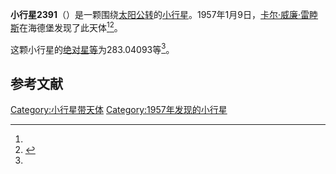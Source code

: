{{Infobox planet
| bgcolour = #FFFFC0
| name = 2391 Tomita
| symbol = 
| image = 
| caption = 
| discovery = yes
| discovery_ref = 
| discoverer = [[卡尔·威廉·雷睦斯|卡尔·威廉·雷睦斯]]
| discovery_site = [[海德堡|海德堡]] 
| discovered = 1957年1月9日
| designations = yes
| mp_name = 
| named_after = 
| alt_names = 1957 AA/ 1929 VX / 1938 BF / 1942 DF / 1957 BA / 1977 KM / 1978 PA4 / 1980 DC6
| mp_category = [[主带小行星|主带小行星]]
| orbit_ref = <ref name="a">[http://ssd.jpl.nasa.gov/sbdb.cgi?sstr=2391 2391 Tomita] {{Wayback|url=http://ssd.jpl.nasa.gov/sbdb.cgi?sstr=2391 |date=20200820031109 }}，小行星數據庫瀏覽器（JPL Small-Body Database Browser）－[[美国国家航空航天局|美国国家航空航天局]]喷气推进实验室</ref>
| epoch = 2456400.5 (2013年4月18日更新)
| aphelion = {{convert|2.7671968|AU|km|3|abbr=on|lk=out}}
| perihelion = {{convert|2.1131756|AU|km|3|abbr=on}}
| semimajor = {{convert|2.4401862|AU|km|3|abbr=on}}
| eccentricity = 0.1340105
| period = 1392.300186 [[日|日]]<br />3.81[[儒略年|儒略年]]
| avg_speed = 
| inclination = 3.00970
| asc_node = 163.35825
| mean_anomaly = 
| arg_peri = 283.04093
| satellites = 
| physical_characteristics = yes
| dimensions = 
| mass = 
| density = 
| surface_grav = 
| escape_velocity = 
| sidereal_day = 
| axial_tilt = 
| pole_ecliptic_lat = 
| pole_ecliptic_lon = 
| albedo = 
| temperatures= 
| temp_name1 = 
| mean_temp_1 = 
| max_temp_1 = 
| temp_name2 = 
| max_temp_2 = 
| spectral_type = 
| abs_magnitude = 283.04093
}}

'''小行星2391'''（{{lang-en|2391 Tomita}}）是一颗围绕[[太阳|太阳]][[公转|公转]]的[[小行星|小行星]]。1957年1月9日，[[卡尔·威廉·雷睦斯|卡尔·威廉·雷睦斯]]在海德堡发现了此天体<ref name="a" /><ref>{{cite news|title=小行星列表|url=http://cfa-www.harvard.edu/iau/lists/NumberedMPs.txt|accessdate=2013-07-08|newspaper=哈佛大学|archive-date=2008-05-17|archive-url=https://web.archive.org/web/20080517010638/http://cfa-www.harvard.edu/iau/lists/NumberedMPs.txt|dead-url=no}}</ref>。

这颗小行星的[[绝对星等|绝对星等]]为283.04093等<ref name="a" />。

==参考文献==
{{reflist}}
{{Minor Planet Number|[[小行星2390|小行星2390]]|[[小行星2392|小行星2392]]}}

{{小天体}}

[[Category:小行星带天体|Category:小行星带天体]]
[[Category:1957年发现的小行星|Category:1957年发现的小行星]]

{{asteroid-stub}}